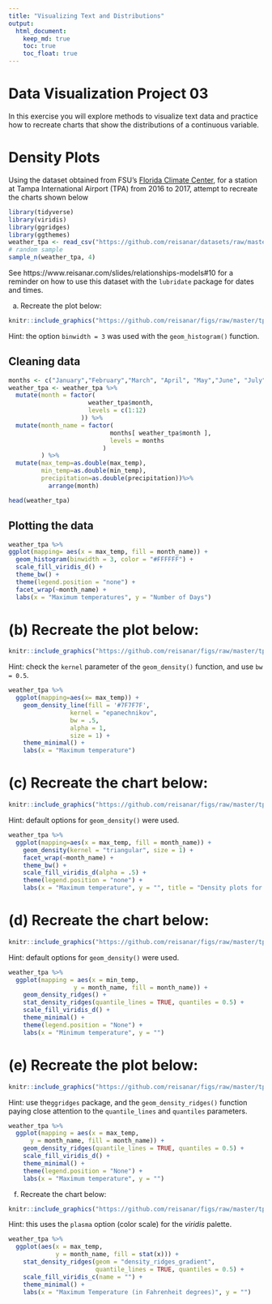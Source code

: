 ---
title: "Visualizing Text and Distributions"
output: 
  html_document:
    keep_md: true
    toc: true
    toc_float: true
---

# Data Visualization Project 03


In this exercise you will explore methods to visualize text data and practice how to recreate charts that show the distributions of a continuous variable. 


# Density Plots

Using the dataset obtained from FSU's [Florida Climate Center](https://climatecenter.fsu.edu/climate-data-access-tools/downloadable-data), for a station at Tampa International Airport (TPA) from 2016 to 2017, attempt to recreate the charts shown below

```{r, message=FALSE, warning=FALSE}
library(tidyverse)
library(viridis)
library(ggridges)
library(ggthemes)
weather_tpa <- read_csv("https://github.com/reisanar/datasets/raw/master/tpa_weather_16_17.csv")
# random sample 
sample_n(weather_tpa, 4)
```

See https://www.reisanar.com/slides/relationships-models#10 for a reminder on how to use this dataset with the `lubridate` package for dates and times.


(a) Recreate the plot below:

```{r, echo = FALSE, out.width="80%", fig.align='center'}
knitr::include_graphics("https://github.com/reisanar/figs/raw/master/tpa_max_temps_facet.png")
```

Hint: the option `binwidth = 3` was used with the `geom_histogram()` function.

## Cleaning data
```{r}

months <- c("January","February","March", "April", "May","June", "July","August","September", "October","November","December")
weather_tpa <- weather_tpa %>%
  mutate(month = factor(
                      weather_tpa$month,
                      levels = c(1:12)
                    )) %>% 
  mutate(month_name = factor(
                            months[ weather_tpa$month ],
                            levels = months
                          )
         ) %>% 
  mutate(max_temp=as.double(max_temp),
         min_temp=as.double(min_temp), 
         precipitation=as.double(precipitation))%>%
           arrange(month)

head(weather_tpa)

```

## Plotting the data

```{r}
weather_tpa %>% 
ggplot(mapping= aes(x = max_temp, fill = month_name)) +
  geom_histogram(binwidth = 3, color = "#FFFFFF") + 
  scale_fill_viridis_d() +
  theme_bw() +
  theme(legend.position = "none") +
  facet_wrap(~month_name) + 
  labs(x = "Maximum temperatures", y = "Number of Days")
```


# (b) Recreate the plot below:

```{r, echo = FALSE, out.width="80%", fig.align='center'}
knitr::include_graphics("https://github.com/reisanar/figs/raw/master/tpa_max_temps_density.png")
```

Hint: check the `kernel` parameter of the `geom_density()` function, and use `bw = 0.5`.


```{r}
weather_tpa %>% 
  ggplot(mapping=aes(x= max_temp)) + 
    geom_density_line(fill = '#7F7F7F', 
                 kernel = "epanechnikov", 
                 bw = .5,
                 alpha = 1,
                 size = 1) + 
    theme_minimal() + 
    labs(x = "Maximum temperature")
```



# (c) Recreate the chart below:

```{r, echo = FALSE, out.width="80%", fig.align='center'}
knitr::include_graphics("https://github.com/reisanar/figs/raw/master/tpa_max_temps_density_facet.png")
```

Hint: default options for `geom_density()` were used. 

```{r}
weather_tpa %>% 
  ggplot(mapping=aes(x = max_temp, fill = month_name)) +
    geom_density(kernel = "triangular", size = 1) + 
    facet_wrap(~month_name) + 
    theme_bw() +
    scale_fill_viridis_d(alpha = .5) +
    theme(legend.position = "none") + 
    labs(x = "Maximum temperature", y = "", title = "Density plots for each month in 2016")
```

# (d) Recreate the chart below:

```{r, echo = FALSE, out.width="80%", fig.align='center'}
knitr::include_graphics("https://github.com/reisanar/figs/raw/master/tpa_max_temps_ridges.png")
```

Hint: default options for `geom_density()` were used. 

```{r}
weather_tpa %>% 
  ggplot(mapping = aes(x = min_temp, 
                  y = month_name, fill = month_name)) + 
    geom_density_ridges() +
    stat_density_ridges(quantile_lines = TRUE, quantiles = 0.5) + 
    scale_fill_viridis_d() +
    theme_minimal() +
    theme(legend.position = "None") + 
    labs(x = "Minimum temperature", y = "")
```



# (e) Recreate the plot below:

```{r, echo = FALSE, out.width="80%", fig.align='center'}
knitr::include_graphics("https://github.com/reisanar/figs/raw/master/tpa_max_temps_ridges.png")
```

Hint: use the`ggridges` package, and the `geom_density_ridges()` function paying close attention to the `quantile_lines` and `quantiles` parameters.


```{r}
weather_tpa %>% 
  ggplot(mapping = aes(x = max_temp, 
      y = month_name, fill = month_name)) + 
    geom_density_ridges(quantile_lines = TRUE, quantiles = 0.5) + 
    scale_fill_viridis_d() +
    theme_minimal() +
    theme(legend.position = "None") + 
    labs(x = "Maximum temperature", y = "")
```


(f) Recreate the chart below:

```{r, echo = FALSE, out.width="80%", fig.align='center'}
knitr::include_graphics("https://github.com/reisanar/figs/raw/master/tpa_max_temps_ridges_plasma.png")
```

Hint: this uses the `plasma` option (color scale) for the _viridis_ palette.

```{r}
weather_tpa %>% 
  ggplot(aes(x = max_temp, 
             y = month_name, fill = stat(x))) + 
    stat_density_ridges(geom = "density_ridges_gradient",
                        quantile_lines = TRUE, quantiles = 0.5) +
    scale_fill_viridis_c(name = "") +
    theme_minimal() +
    labs(x = "Maximum Temperature (in Fahrenheit degrees)", y = "")
```

